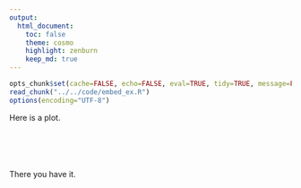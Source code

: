 ```yaml
---
output:
  html_document:
    toc: false
    theme: cosmo
    highlight: zenburn
    keep_md: true
---
```


```r
opts_chunk$set(cache=FALSE, echo=FALSE, eval=TRUE, tidy=TRUE, message=FALSE, warning=FALSE, results="asis", comment=NA)
read_chunk("../../code/embed_ex.R")
options(encoding="UTF-8")
```

Here is a plot.

```r
```

```r
```

```r
```

```r
```

```r
```
<style>iframe.rChart{ width: 100%; height: 600px;}</style>

There you have it.
